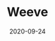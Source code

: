 ---
title: Weeve
category: Partners
tag: Analytics,Data Marketplaces,Standards
status: publish
date: 2020-09-24
slug: Weeve is a platform for collecting, analyzing, and sharing IoT data insights || Data Solutions partner (Germany)
website: https://medium.com/weeves-world/iotex-weeve-partnering-to-enable-trusted-iot-data-marketplaces-fd9b211036eb
twitter:
logo: /img/Weeve.png
featured_img: https://wp.gcap1.iotex.io/wp-content/uploads/2020/10/weeve.jpg
telegram:
---